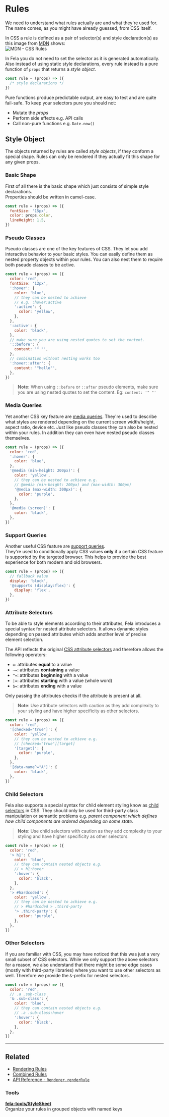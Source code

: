 # Rules

We need to understand what rules actually are and what they're used for. The name comes, as you might have already guessed, from CSS itself.<br />

In CSS a rule is defined as a pair of selector(s) and style declaration(s) as this image from [MDN](https://developer.mozilla.org/docs/Web/CSS/Syntax) shows:<br />
![MDN - CSS Rules](https://developer.mozilla.org/en-US/docs/Web/CSS/Syntax/ruleset.png)

In Fela you do not need to set the selector as it is generated automatically. Also instead of using static style declarations, every rule instead is a pure function of `props` that returns a _style object_. <br />

```javascript nocopy
const rule = (props) => ({
  /* style declarations */
})
```

Pure functions produce predictable output, are easy to test and are quite fail-safe. To keep your selectors pure you should not:

- Mutate the _props_
- Perform side effects e.g. API calls
- Call non-pure functions e.g. `Date.now()`

## Style Object

The objects returned by rules are called _style objects_, if they conform a special shape. Rules can only be rendered if they actually fit this shape for any given props.

### Basic Shape

First of all there is the basic shape which just consists of simple style declarations.<br />
Properties should be written in camel-case.

```javascript
const rule = (props) => ({
  fontSize: '15px',
  color: props.color,
  lineHeight: 1.5,
})
```

### Pseudo Classes

Pseudo classes are one of the key features of CSS. They let you add interactive behavior to your basic styles. You can easily define them as nested property objects within your rules. You can also nest them to require both pseudo classes to be active.

```javascript
const rule = (props) => ({
  color: 'red',
  fontSize: '12px',
  ':hover': {
    color: 'blue',
    // they can be nested to achieve
    // e.g. :hover:active
    ':active': {
      color: 'yellow',
    },
  },
  ':active': {
    color: 'black',
  },
  // make sure you are using nested quotes to set the content.
  '::before': {
    content: '" "',
  },
  // conbination without nesting works too
  ':hover::after': {
    content: '"hello"',
  },
})
```

> **Note:** When using `::before` or `::after` pseudo elements, make sure you are using nested quotes to set the content. Eg: `content: '" "'`

### Media Queries

Yet another CSS key feature are [media queries](https://developer.mozilla.org/en-US/docs/Web/CSS/Media_Queries/Using_media_queries). They're used to describe what styles are rendered depending on the current screen width/height, aspect ratio, device etc. Just like pseudo classes they can also be nested within your rules. In addition they can even have nested pseudo classes themselves.

```javascript
const rule = (props) => ({
  color: 'red',
  ':hover': {
    color: 'blue',
  },
  '@media (min-height: 200px)': {
    color: 'yellow',
    // they can be nested to achieve e.g.
    // @media (min-height: 200px) and (max-width: 300px)
    '@media (max-width: 300px)': {
      color: 'purple',
    },
  },
  '@media (screen)': {
    color: 'black',
  },
})
```

### Support Queries

Another useful CSS feature are [support queries](https://developer.mozilla.org/en-US/docs/Web/CSS/@supports).<br />
They're used to conditionally apply CSS values **only** if a certain CSS feature is supported by the targeted browser. This helps to provide the best experience for both modern and old browsers.

```javascript
const rule = (props) => ({
  // fallback value
  display: 'block',
  '@supports (display:flex)': {
    display: 'flex',
  },
})
```

### Attribute Selectors

To be able to style elements according to their attributes, Fela introduces a special syntax for nested attribute selectors. It allows dynamic styles depending on passed attributes which adds another level of precise element selection.

The API reflects the original [CSS attribute selectors](https://developer.mozilla.org/en-US/docs/Learn/CSS/Introduction_to_CSS/Attribute_selectors) and therefore allows the following operators:

- `=`: attributes **equal** to a value
- `~=`: attributes **containing** a value
- `^=`: attributes **beginning** with a value
- `|=`: attributes **starting** with a value (whole word)
- `$=`: attributes **ending** with a value

Only passing the attributes checks if the attribute is present at all.

> **Note**: Use attribute selectors with caution as they add complexity to your styling and have higher specificity as other selectors.

```javascript
const rule = (props) => ({
  color: 'red',
  '[checked="true"]': {
    color: 'yellow',
    // they can be nested to achieve e.g.
    // [checked="true"][target]
    '[target]': {
      color: 'purple',
    },
  },
  '[data-name^="A"]': {
    color: 'black',
  },
})
```

### Child Selectors

Fela also supports a special syntax for child element styling know as [child selectors](https://developer.mozilla.org/es/docs/Web/CSS/Child_selectors) in CSS.
They should only be used for third-party class manipulation or semantic problems e.g. _parent component which defines how child components are ordered depending on some state._

> **Note**: Use child selectors with caution as they add complexity to your styling and have higher specificity as other selectors.

```javascript
const rule = (props) => ({
  color: 'red',
  '> h1': {
    color: 'blue',
    // they can contain nested objects e.g.
    // > h1:hover
    ':hover': {
      color: 'black',
    },
  },
  '> #hardcoded': {
    color: 'yellow',
    // they can be nested to achieve e.g.
    // > #hardcoded > .third-party
    '> .third-party': {
      color: 'purple',
    },
  },
})
```

### Other Selectors

If you are familiar with CSS, you may have noticed that this was just a very small subset of CSS selectors. While we only support the above selectors for a reason, we also understand that there might be some edge cases (mostly with third-party libraries) where you want to use other selectors as well. Therefore we provide the `&`-prefix for nested selectors.

```javascript
const rule = (props) => ({
  color: 'red',
  // .a .sub-class
  '& .sub-class': {
    color: 'blue',
    // they can contain nested objects e.g.
    // .a .sub-class:hover
    ':hover': {
      color: 'black',
    },
  },
})
```

---

## Related

- [Rendering Rules](basics/renderer#renderrule)
- [Combined Rules](advanced/combined-rules)
- [API Reference - `Renderer.renderRule`](api/fela/renderer#renderrule)

### Tools

**[fela-tools/StyleSheet](https://github.com/robinweser/fela/blob/master/packages/fela-tools/docs/StyleSheet.md)**<br />
Organize your rules in grouped objects with named keys
